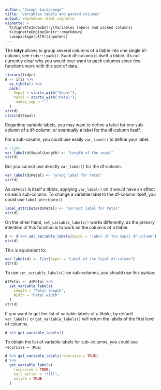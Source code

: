 ```yaml
---
author: "Joseph Larmarange"
title: "Variables labels and packed columns"
output: rmarkdown::html_vignette
vignette: >
  %\VignetteIndexEntry{Variables labels and packed columns}
  %\VignetteEngine{knitr::rmarkdown}
  \usepackage[utf8]{inputenc}
---
```


The **tidyr** allows to group several columns of a tibble into one single df-column, see `tidyr::pack()`. Such df-column is itself a tibble. It's not currently clear why you would ever want to pack columns since few functions work with this sort of data.

```r
library(tidyr)
d <- iris %>%
  as_tibble() %>%
  pack(
    Sepal = starts_with("Sepal"),
    Petal = starts_with("Petal"),
    .names_sep = "."
  )
str(d)
class(d$Sepal)
```

Regarding variable labels, you may want to define a label for one sub-column of a df-column, or eventually a label for the df-column itself.

For a sub-column, you could use easily `var_label()` to define your label.

```r
# right
var_label(d$Sepal$Length) <- "Length of the sepal"
str(d)
```

But you cannot use directly `var_label()` for the df-column. 

```r
var_label(d$Petal) <- "wrong label for Petal"
str(d)
```

As `d$Petal` is itself a tibble, applying `var_label()` on it would have an effect on each sub-column. To change a variable label to the df-column itself, you could use `label_attribute()`.

```r
label_attribute(d$Petal) <- "correct label for Petal"
str(d)
```

On the other hand, `set_variable_labels()` works differently, as the primary intention of this function is to work on the columns of a tibble.

```r
d <- d %>% set_variable_labels(Sepal = "Label of the Sepal df-column")
str(d)
```

This is equivalent to:

```r
var_label(d) <- list(Sepal = "Label of the Sepal df-column")
str(d)
```

To use `set_variable_labels()` on sub-columns, you should use this syntax:

```r
d$Petal <- d$Petal %>%
  set_variable_labels(
    Length = "Petal length",
    Width = "Petal width"
  )
str(d)
```

If you want to get the list of variable labels of a tibble, by default `var_label()` or `get_variable_labels()` will return the labels of the first level of columns.

```r
d %>% get_variable_labels()
```

To obtain the list of variable labels for sub-columns, you could use `recursive = TRUE`:

```r
d %>% get_variable_labels(recursive = TRUE)
d %>%
  get_variable_labels(
    recursive = TRUE,
    null_action = "fill",
    unlist = TRUE
  )
```
